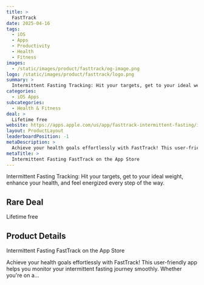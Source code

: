 ```yaml
---
title: >
  FastTrack
date: 2025-04-16
tags:
  - iOS
  - Apps
  - Productivity
  - Health
  - Fitness
images:
  - /static/images/product/fasttrack/og-image.png
logo: /static/images/product/fasttrack/logo.png
summary: >
  Intermittent Fasting Tracking: Hit your targets, get to your ideal weight, enhance your health, and feel energized every step of the way.
categories:
  - iOS Apps
subcategories:
  - Health & Fitness
deal: >
  Lifetime free
website: https://apps.apple.com/us/app/fasttrack-intermittent-fasting/id6739501343
layout: ProductLayout
leaderboardPosition: -1
metaDescription: >
  Achieve your health goals effortlessly with FastTrack! This user-friendly app helps you monitor your intermittent fasting journey smoothly. Whether you're on a…
metaTitle: >
  ‎Intermittent Fasting FastTrack on the App Store
---
```

Intermittent Fasting Tracking: Hit your targets, get to your ideal weight, enhance your health, and feel energized every step of the way.

## Rare Deal

Lifetime free

## Product Details

‎Intermittent Fasting FastTrack on the App Store

Achieve your health goals effortlessly with FastTrack! This user-friendly app helps you monitor your intermittent fasting journey smoothly. Whether you're on a…
